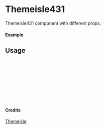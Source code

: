 
<Meta of={Themeisle431} title="Themeisle/Themeisle431" />

# Themeisle431

Themeisle431 component with different props.

#### Example

<Canvas of={Themeisle431.Primary} />

## Usage

```ts
import { Themeisle431 } from "yadl-ui";

const Example = () => {
  return (
      <Themeisle431 />
  );
};

export default Example;
```

#### Credits
[Themeisle](https://themeisle.com/illustrations)
